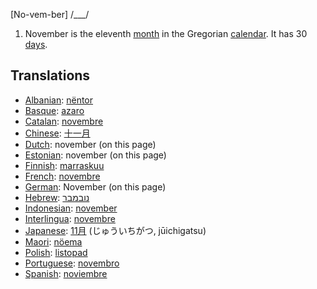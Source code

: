 [No-vem-ber] /___/

#November is the eleventh [[month]] in the Gregorian [[calendar]]. It has 30 [[day]]s.

==Translations==
*[[Albanian]]: [[nëntor]]
*[[Basque]]: [[azaro]]
*[[Catalan]]: [[novembre]]
*[[Chinese]]: [[十一月]]
*[[Dutch]]: november (on this page)
*[[Estonian]]: november (on this page)
*[[Finnish]]: [[marraskuu]]
*[[French]]: [[novembre]]
*[[German]]: November (on this page)
*[[Hebrew]]: [[נובמבר]]
*[[Indonesian]]: [[november]]
*[[Interlingua]]: [[novembre]]
*[[Japanese]]: [[11月]] (じゅういちがつ, jūichigatsu)
*[[Maori]]: [[nöema]]
*[[Polish]]: [[listopad]]
*[[Portuguese]]: [[novembro]]
*[[Spanish]]: [[noviembre]]